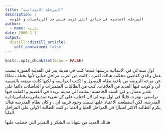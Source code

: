 ```yaml
---
title: "المرحلة الابتدائيه"
description: |
  المرحله الاساسيه في حياتي التي غرست فيني حب الرياضيات و علومه
author:
  - name: بثينه
date: 2006-1-1
output:
  distill::distill_article:
    self_contained: false
---
```



```r
knitr::opts_chunk$set(echo = FALSE)
```

اول سنه لي في الابتدائيه درستها عندما كنت في مدينه بدر في المدينة المنوره بسبب عمل والدي كقاضي محكمه هنالك لفتره . 
كانت من اغرب مراحل حياتي لأنها تختلف تمامًا عن مرحه الروضه من ناحية نظام الفصول و الكتب الدراسيه و لكنها كانت ممتعه بالنسبيه لي و كونت فيها العديد من العلاقات.
كنت من الطالبات المتميزات و الحاصلات دائما على تقدير ممتاز.
و في السنه الخامسة انتقلت الى مدينه بريدة في القصيم و اكملت فيها دراستي ،توترت قليلًا في اول يوم لي لأن اختلف علي كل شيء صديقاتي,معلماتي,اداره المدرسه، لكن استطعت الاعتياد عليها بسبب وجود قريبه لي . 
و كان نظام المدرسه هناك يكرم الطالبه الاكثر امتيازًا في المراحل العليا و الدنيا ،و كنت الطالبه الاولى على المراحل العليا.

هنالك العديد من شهادات الشكر و التقدير التي حصلت عليها.





